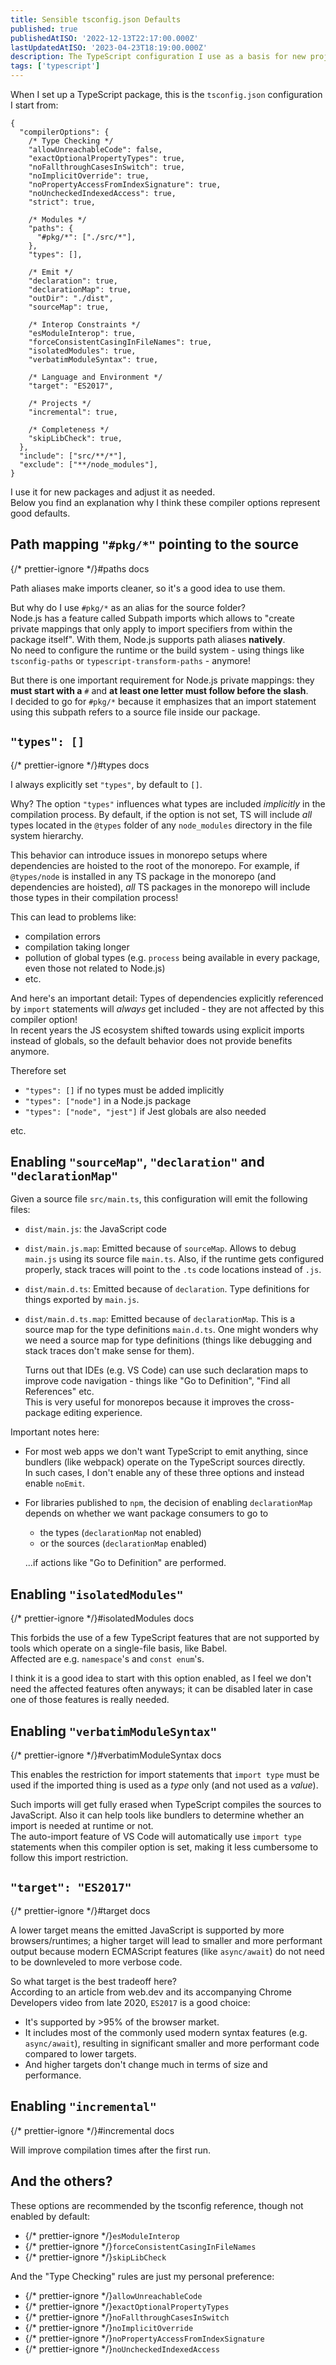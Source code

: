 ```yaml
---
title: Sensible tsconfig.json Defaults
published: true
publishedAtISO: '2022-12-13T22:17:00.000Z'
lastUpdatedAtISO: '2023-04-23T18:19:00.000Z'
description: The TypeScript configuration I use as a basis for new projects.
tags: ['typescript']
---
```


When I set up a TypeScript package, this is the `tsconfig.json` configuration I start from:

```jsonc
{
  "compilerOptions": {
    /* Type Checking */
    "allowUnreachableCode": false,
    "exactOptionalPropertyTypes": true,
    "noFallthroughCasesInSwitch": true,
    "noImplicitOverride": true,
    "noPropertyAccessFromIndexSignature": true,
    "noUncheckedIndexedAccess": true,
    "strict": true,

    /* Modules */
    "paths": {
      "#pkg/*": ["./src/*"],
    },
    "types": [],

    /* Emit */
    "declaration": true,
    "declarationMap": true,
    "outDir": "./dist",
    "sourceMap": true,

    /* Interop Constraints */
    "esModuleInterop": true,
    "forceConsistentCasingInFileNames": true,
    "isolatedModules": true,
    "verbatimModuleSyntax": true,

    /* Language and Environment */
    "target": "ES2017",

    /* Projects */
    "incremental": true,

    /* Completeness */
    "skipLibCheck": true,
  },
  "include": ["src/**/*"],
  "exclude": ["**/node_modules"],
}
```

I use it for new packages and adjust it as needed.  
Below you find an explanation why I think these compiler options represent good defaults.

## Path mapping `"#pkg/*"` pointing to the source

{/* prettier-ignore */}<FancyAnchor href="https://www.typescriptlang.org/tsconfig#paths">#paths docs</FancyAnchor>

Path aliases make imports cleaner, so it's a good idea to use them.

But why do I use `#pkg/*` as an alias for the source folder?  
Node.js has a feature called <FancyAnchor href="https://nodejs.org/api/packages.html#subpath-imports">Subpath imports</FancyAnchor> which allows to "create private mappings that only apply to import specifiers from within the package itself".
With them, Node.js supports path aliases **natively**.  
No need to configure the runtime or the build system - using things like <FancyAnchor href="https://www.npmjs.com/package/tsconfig-paths">`tsconfig-paths`</FancyAnchor> or <FancyAnchor href="https://www.npmjs.com/package/typescript-transform-paths">`typescript-transform-paths`</FancyAnchor> - anymore!

But there is one important requirement for Node.js private mappings: they **must start with a** `#` and **at least one letter must follow before the slash**.  
I decided to go for `#pkg/*` because it emphasizes that an import statement using this subpath refers to a source file inside our package.

## `"types": []`

{/* prettier-ignore */}<FancyAnchor href="https://www.typescriptlang.org/tsconfig#types">#types docs</FancyAnchor>

I always explicitly set `"types"`, by default to `[]`.

Why?
The option `"types"` influences what types are included _implicitly_ in the compilation process.
By default, if the option is not set, TS will include _all_ types located in the `@types` folder of any `node_modules` directory in the file system hierarchy.

This behavior can introduce issues in monorepo setups where dependencies are hoisted to the root of the monorepo.
For example, if `@types/node` is installed in any TS package in the monorepo (and dependencies are hoisted), _all_ TS packages in the monorepo will include those types in their compilation process!

This can lead to problems like:

- compilation errors
- compilation taking longer
- pollution of global types (e.g. `process` being available in every package, even those not related to Node.js)
- etc.

And here's an important detail: Types of dependencies explicitly referenced by `import` statements will _always_ get included - they are not affected by this compiler option!  
In recent years the JS ecosystem shifted towards using explicit imports instead of globals, so the default behavior does not provide benefits anymore.

Therefore set

- `"types": []` if no types must be added implicitly
- `"types": ["node"]` in a Node.js package
- `"types": ["node", "jest"]` if Jest globals are also needed

etc.

## Enabling `"sourceMap"`, `"declaration"` and `"declarationMap"`

Given a source file `src/main.ts`, this configuration will emit the following files:

- `dist/main.js`: the JavaScript code
- `dist/main.js.map`: Emitted because of <FancyAnchor href="https://www.typescriptlang.org/tsconfig#sourceMap">`sourceMap`</FancyAnchor>.
  Allows to debug `main.js` using its source file `main.ts`.
  Also, if the runtime gets configured properly, stack traces will point to the `.ts` code locations instead of `.js`.
- `dist/main.d.ts`: Emitted because of <FancyAnchor href="https://www.typescriptlang.org/tsconfig#declaration">`declaration`</FancyAnchor>.
  Type definitions for things exported by `main.js`.
- `dist/main.d.ts.map`: Emitted because of <FancyAnchor href="https://www.typescriptlang.org/tsconfig#declarationMap">`declarationMap`</FancyAnchor>.
  This is a source map for the type definitions `main.d.ts`.
  One might wonders why we need a source map for type definitions (things like debugging and stack traces don't make sense for them).

  Turns out that IDEs (e.g. VS Code) can use such declaration maps to improve code navigation - things like "Go to Definition", "Find all References" etc.  
  This is very useful for monorepos because it improves the cross-package editing experience.

Important notes here:

- For most web apps we don't want TypeScript to emit anything, since bundlers (like webpack) operate on the TypeScript sources directly.  
  In such cases, I don't enable any of these three options and instead enable `noEmit`.
- For libraries published to `npm`, the decision of enabling `declarationMap` depends on whether we want package consumers to go to

  - the types (`declarationMap` not enabled)
  - or the sources (`declarationMap` enabled)

  ...if actions like "Go to Definition" are performed.

## Enabling `"isolatedModules"`

{/* prettier-ignore */}<FancyAnchor href="https://www.typescriptlang.org/tsconfig#isolatedModules">#isolatedModules docs</FancyAnchor>

This forbids the use of a few TypeScript features that are not supported by tools which operate on a single-file basis, like Babel.  
Affected are e.g. `namespace`'s and `const enum`'s.

I think it is a good idea to start with this option enabled, as I feel we don't need the affected features often anyways; it can be disabled later in case one of those features is really needed.

## Enabling `"verbatimModuleSyntax"`

{/* prettier-ignore */}<FancyAnchor href="https://www.typescriptlang.org/tsconfig#verbatimModuleSyntax">#verbatimModuleSyntax docs</FancyAnchor>

This enables the restriction for import statements that `import type` must be used if the imported thing is used as a _type_ only (and not used as a _value_).

Such imports will get fully erased when TypeScript compiles the sources to JavaScript.
Also it can help tools like bundlers to determine whether an import is needed at runtime or not.  
The auto-import feature of VS Code will automatically use `import type` statements when this compiler option is set, making it less cumbersome to follow this import restriction.

## `"target": "ES2017"`

{/* prettier-ignore */}<FancyAnchor href="https://www.typescriptlang.org/tsconfig#target">#target docs</FancyAnchor>

A lower target means the emitted JavaScript is supported by more browsers/runtimes;
a higher target will lead to smaller and more performant output because modern ECMAScript features (like `async/await`) do not need to be downleveled to more verbose code.

So what target is the best tradeoff here?  
According to <FancyAnchor href="https://web.dev/publish-modern-javascript/">an article from web.dev</FancyAnchor> and its accompanying <FancyAnchor href="https://youtu.be/cLxNdLK--yI">Chrome Developers video</FancyAnchor> from late 2020, `ES2017` is a good choice:

- It's supported by >95% of the browser market.
- It includes most of the commonly used modern syntax features (e.g. `async/await`), resulting in significant smaller and more performant code compared to lower targets.
- And higher targets don't change much in terms of size and performance.

## Enabling `"incremental"`

{/* prettier-ignore */}<FancyAnchor href="https://www.typescriptlang.org/tsconfig#incremental">#incremental docs</FancyAnchor>

Will improve compilation times after the first run.

## And the others?

These options are recommended by the <FancyAnchor href="https://www.typescriptlang.org/tsconfig">tsconfig reference</FancyAnchor>, though not enabled by default:

- {/* prettier-ignore */}<FancyAnchor href="https://www.typescriptlang.org/tsconfig#esModuleInterop">`esModuleInterop`</FancyAnchor>
- {/* prettier-ignore */}<FancyAnchor href="https://www.typescriptlang.org/tsconfig#forceConsistentCasingInFileNames">`forceConsistentCasingInFileNames`</FancyAnchor>
- {/* prettier-ignore */}<FancyAnchor href="https://www.typescriptlang.org/tsconfig#skipLibCheck">`skipLibCheck`</FancyAnchor>

And the "Type Checking" rules are just my personal preference:

- {/* prettier-ignore */}<FancyAnchor href="https://www.typescriptlang.org/tsconfig#allowUnreachableCode">`allowUnreachableCode`</FancyAnchor>
- {/* prettier-ignore */}<FancyAnchor href="https://www.typescriptlang.org/tsconfig#exactOptionalPropertyTypes">`exactOptionalPropertyTypes`</FancyAnchor>
- {/* prettier-ignore */}<FancyAnchor href="https://www.typescriptlang.org/tsconfig#noFallthroughCasesInSwitch">`noFallthroughCasesInSwitch`</FancyAnchor>
- {/* prettier-ignore */}<FancyAnchor href="https://www.typescriptlang.org/tsconfig#noImplicitOverride">`noImplicitOverride`</FancyAnchor>
- {/* prettier-ignore */}<FancyAnchor href="https://www.typescriptlang.org/tsconfig#noPropertyAccessFromIndexSignature">`noPropertyAccessFromIndexSignature`</FancyAnchor>
- {/* prettier-ignore */}<FancyAnchor href="https://www.typescriptlang.org/tsconfig#noUncheckedIndexedAccess">`noUncheckedIndexedAccess`</FancyAnchor>
